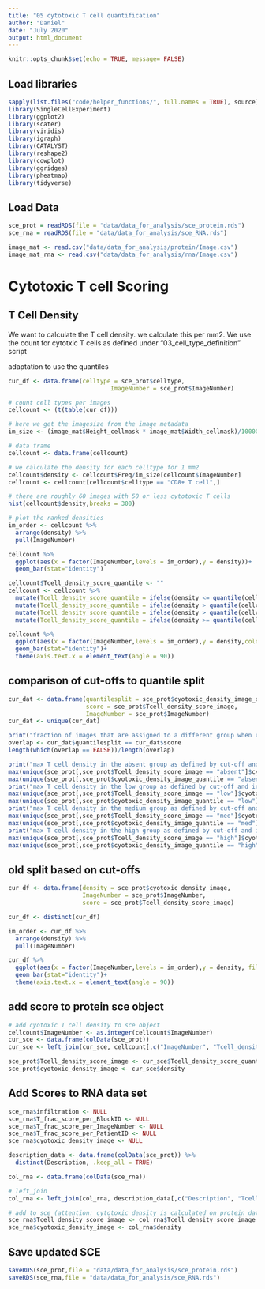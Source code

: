 ```yaml
---
title: "05 cytotoxic T cell quantification"
author: "Daniel"
date: "July 2020"
output: html_document
---
```


```r
knitr::opts_chunk$set(echo = TRUE, message= FALSE)

```

## Load libraries

```r
sapply(list.files("code/helper_functions/", full.names = TRUE), source)
library(SingleCellExperiment)
library(ggplot2)
library(scater)
library(viridis)
library(igraph)
library(CATALYST)
library(reshape2)
library(cowplot)
library(ggridges)
library(pheatmap)
library(tidyverse)
```

## Load Data

```r
sce_prot = readRDS(file = "data/data_for_analysis/sce_protein.rds")
sce_rna = readRDS(file = "data/data_for_analysis/sce_RNA.rds")

image_mat <- read.csv("data/data_for_analysis/protein/Image.csv")
image_mat_rna <- read.csv("data/data_for_analysis/rna/Image.csv")
```


# Cytotoxic T cell Scoring

## T Cell Density
We want to calculate the T cell density.
we calculate this per mm2. We use the count for cytotxic T cells as defined under “03_cell_type_definition” script

adaptation to use the quantiles

```r
cur_df <- data.frame(celltype = sce_prot$celltype,
                             ImageNumber = sce_prot$ImageNumber)

# count cell types per images
cellcount <- (t(table(cur_df)))

# here we get the imagesize from the image metadata
im_size <- (image_mat$Height_cellmask * image_mat$Width_cellmask)/1000000

# data frame
cellcount <- data.frame(cellcount)

# we calculate the density for each celltype for 1 mm2
cellcount$density <- cellcount$Freq/im_size[cellcount$ImageNumber]
cellcount <- cellcount[cellcount$celltype == "CD8+ T cell",]

# there are roughly 60 images with 50 or less cytotoxic T cells
hist(cellcount$density,breaks = 300)

# plot the ranked densities
im_order <- cellcount %>%
  arrange(density) %>%
  pull(ImageNumber)

cellcount %>%
  ggplot(aes(x = factor(ImageNumber,levels = im_order),y = density))+
  geom_bar(stat="identity")

cellcount$Tcell_density_score_quantile <- ""
cellcount <- cellcount %>%
  mutate(Tcell_density_score_quantile = ifelse(density <= quantile(cellcount$density)[[2]], yes = "absent",no = Tcell_density_score_quantile)) %>%
  mutate(Tcell_density_score_quantile = ifelse(density > quantile(cellcount$density)[[2]] & density <= quantile(cellcount$density)[[3]], yes = "low",Tcell_density_score_quantile)) %>%
  mutate(Tcell_density_score_quantile = ifelse(density > quantile(cellcount$density)[[3]] & density <= quantile(cellcount$density)[[4]], yes = "med",Tcell_density_score_quantile)) %>%
  mutate(Tcell_density_score_quantile = ifelse(density >= quantile(cellcount$density)[[4]], yes = "high",Tcell_density_score_quantile))

cellcount %>%
  ggplot(aes(x = factor(ImageNumber,levels = im_order),y = density,color = Tcell_density_score_quantile))+
  geom_bar(stat="identity")+
  theme(axis.text.x = element_text(angle = 90))

```


## comparison of cut-offs to quantile split

```r
cur_dat <- data.frame(quantilesplit = sce_prot$cyotoxic_density_image_quantile,
                      score = sce_prot$Tcell_density_score_image,
                      ImageNumber = sce_prot$ImageNumber)
cur_dat <- unique(cur_dat)

print("fraction of images that are assigned to a different group when using quantile split for T cell score")
overlap <- cur_dat$quantilesplit == cur_dat$score
length(which(overlap == FALSE))/length(overlap)

print("max T cell density in the absent group as defined by cut-off and in the lowest quantile")
max(unique(sce_prot[,sce_prot$Tcell_density_score_image == "absent"]$cyotoxic_density_image))
max(unique(sce_prot[,sce_prot$cyotoxic_density_image_quantile == "absent"]$cyotoxic_density_image))
print("max T cell density in the low group as defined by cut-off and in the second quantile")
max(unique(sce_prot[,sce_prot$Tcell_density_score_image == "low"]$cyotoxic_density_image))
max(unique(sce_prot[,sce_prot$cyotoxic_density_image_quantile == "low"]$cyotoxic_density_image))
print("max T cell density in the medium group as defined by cut-off and in the third quantile")
max(unique(sce_prot[,sce_prot$Tcell_density_score_image == "med"]$cyotoxic_density_image))
max(unique(sce_prot[,sce_prot$cyotoxic_density_image_quantile == "med"]$cyotoxic_density_image))
print("max T cell density in the high group as defined by cut-off and in the highest quantile")
max(unique(sce_prot[,sce_prot$Tcell_density_score_image == "high"]$cyotoxic_density_image))
max(unique(sce_prot[,sce_prot$cyotoxic_density_image_quantile == "high"]$cyotoxic_density_image))
```
## old split based on cut-offs

```r
cur_df <- data.frame(density = sce_prot$cyotoxic_density_image,
                     ImageNumber = sce_prot$ImageNumber,
                     score = sce_prot$Tcell_density_score_image)

cur_df <- distinct(cur_df)

im_order <- cur_df %>%
  arrange(density) %>%
  pull(ImageNumber)

cur_df %>%
  ggplot(aes(x = factor(ImageNumber,levels = im_order),y = density, fill=score))+
  geom_bar(stat="identity")+
  theme(axis.text.x = element_text(angle = 90))
```

## add score to protein sce object

```r
# add cyotoxic T cell density to sce object
cellcount$ImageNumber <- as.integer(cellcount$ImageNumber)
cur_sce <- data.frame(colData(sce_prot))
cur_sce <- left_join(cur_sce, cellcount[,c("ImageNumber", "Tcell_density_score_quantile","density")])

sce_prot$Tcell_density_score_image <- cur_sce$Tcell_density_score_quantile
sce_prot$cyotoxic_density_image <- cur_sce$density
```

## Add Scores to RNA data set

```r
sce_rna$infiltration <- NULL
sce_rna$T_frac_score_per_BlockID <- NULL
sce_rna$T_frac_score_per_ImageNumber <- NULL
sce_rna$T_frac_score_per_PatientID <- NULL
sce_rna$cyotoxic_density_image <- NULL

description_data <- data.frame(colData(sce_prot)) %>%
  distinct(Description, .keep_all = TRUE)

col_rna <- data.frame(colData(sce_rna))

# left_join
col_rna <- left_join(col_rna, description_data[,c("Description", "Tcell_density_score_image", "cyotoxic_density_image")])

# add to sce (attention: cytotoxic density is calculated on protein data set!)
sce_rna$Tcell_density_score_image <- col_rna$Tcell_density_score_image
sce_rna$cyotoxic_density_image <- col_rna$density
```


## Save updated SCE

```r
saveRDS(sce_prot,file = "data/data_for_analysis/sce_protein.rds")
saveRDS(sce_rna,file = "data/data_for_analysis/sce_RNA.rds")
```